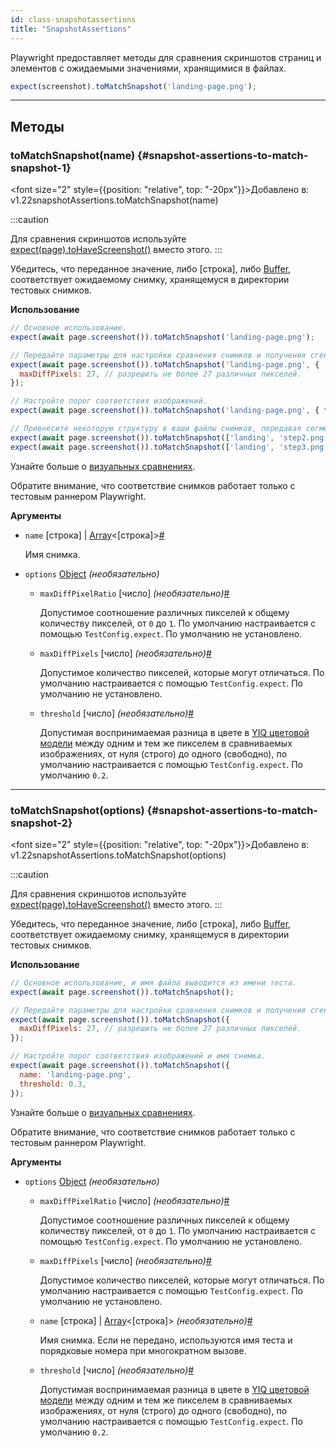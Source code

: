 ```yaml
---
id: class-snapshotassertions
title: "SnapshotAssertions"
---
```


Playwright предоставляет методы для сравнения скриншотов страниц и элементов с ожидаемыми значениями, хранящимися в файлах.

```js
expect(screenshot).toMatchSnapshot('landing-page.png');
```

---

## Методы

### toMatchSnapshot(name) {#snapshot-assertions-to-match-snapshot-1}

<font size="2" style={{position: "relative", top: "-20px"}}>Добавлено в: v1.22</font><x-search>snapshotAssertions.toMatchSnapshot(name)</x-search>

:::caution

Для сравнения скриншотов используйте [expect(page).toHaveScreenshot()](/api/class-pageassertions.mdx#page-assertions-to-have-screenshot-1) вместо этого.
:::

Убедитесь, что переданное значение, либо [строка], либо [Buffer], соответствует ожидаемому снимку, хранящемуся в директории тестовых снимков.

**Использование**

```js
// Основное использование.
expect(await page.screenshot()).toMatchSnapshot('landing-page.png');

// Передайте параметры для настройки сравнения снимков и получения сгенерированного имени.
expect(await page.screenshot()).toMatchSnapshot('landing-page.png', {
  maxDiffPixels: 27, // разрешить не более 27 различных пикселей.
});

// Настройте порог соответствия изображений.
expect(await page.screenshot()).toMatchSnapshot('landing-page.png', { threshold: 0.3 });

// Привнесите некоторую структуру в ваши файлы снимков, передавая сегменты пути к файлу.
expect(await page.screenshot()).toMatchSnapshot(['landing', 'step2.png']);
expect(await page.screenshot()).toMatchSnapshot(['landing', 'step3.png']);
```

Узнайте больше о [визуальных сравнениях](../test-snapshots.mdx).

Обратите внимание, что соответствие снимков работает только с тестовым раннером Playwright.

**Аргументы**
- `name` [строка] | [Array]&lt;[строка]&gt;<a aria-hidden="true" tabIndex="-1" class="list-anchor-link" id="snapshot-assertions-to-match-snapshot-1-option-name"/><a href="#snapshot-assertions-to-match-snapshot-1-option-name" class="list-anchor">#</a>
  
  Имя снимка.
- `options` [Object] *(необязательно)*
  - `maxDiffPixelRatio` [число] *(необязательно)*<a aria-hidden="true" tabIndex="-1" class="list-anchor-link" id="snapshot-assertions-to-match-snapshot-1-option-max-diff-pixel-ratio"/><a href="#snapshot-assertions-to-match-snapshot-1-option-max-diff-pixel-ratio" class="list-anchor">#</a>
    
    Допустимое соотношение различных пикселей к общему количеству пикселей, от `0` до `1`. По умолчанию настраивается с помощью `TestConfig.expect`. По умолчанию не установлено.
  - `maxDiffPixels` [число] *(необязательно)*<a aria-hidden="true" tabIndex="-1" class="list-anchor-link" id="snapshot-assertions-to-match-snapshot-1-option-max-diff-pixels"/><a href="#snapshot-assertions-to-match-snapshot-1-option-max-diff-pixels" class="list-anchor">#</a>
    
    Допустимое количество пикселей, которые могут отличаться. По умолчанию настраивается с помощью `TestConfig.expect`. По умолчанию не установлено.
  - `threshold` [число] *(необязательно)*<a aria-hidden="true" tabIndex="-1" class="list-anchor-link" id="snapshot-assertions-to-match-snapshot-1-option-threshold"/><a href="#snapshot-assertions-to-match-snapshot-1-option-threshold" class="list-anchor">#</a>
    
    Допустимая воспринимаемая разница в цвете в [YIQ цветовой модели](https://en.wikipedia.org/wiki/YIQ) между одним и тем же пикселем в сравниваемых изображениях, от нуля (строго) до одного (свободно), по умолчанию настраивается с помощью `TestConfig.expect`. По умолчанию `0.2`.

---

### toMatchSnapshot(options) {#snapshot-assertions-to-match-snapshot-2}

<font size="2" style={{position: "relative", top: "-20px"}}>Добавлено в: v1.22</font><x-search>snapshotAssertions.toMatchSnapshot(options)</x-search>

:::caution

Для сравнения скриншотов используйте [expect(page).toHaveScreenshot()](/api/class-pageassertions.mdx#page-assertions-to-have-screenshot-2) вместо этого.
:::

Убедитесь, что переданное значение, либо [строка], либо [Buffer], соответствует ожидаемому снимку, хранящемуся в директории тестовых снимков.

**Использование**

```js
// Основное использование, и имя файла выводится из имени теста.
expect(await page.screenshot()).toMatchSnapshot();

// Передайте параметры для настройки сравнения снимков и получения сгенерированного имени.
expect(await page.screenshot()).toMatchSnapshot({
  maxDiffPixels: 27, // разрешить не более 27 различных пикселей.
});

// Настройте порог соответствия изображений и имя снимка.
expect(await page.screenshot()).toMatchSnapshot({
  name: 'landing-page.png',
  threshold: 0.3,
});
```

Узнайте больше о [визуальных сравнениях](../test-snapshots.mdx).

Обратите внимание, что соответствие снимков работает только с тестовым раннером Playwright.

**Аргументы**
- `options` [Object] *(необязательно)*
  - `maxDiffPixelRatio` [число] *(необязательно)*<a aria-hidden="true" tabIndex="-1" class="list-anchor-link" id="snapshot-assertions-to-match-snapshot-2-option-max-diff-pixel-ratio"/><a href="#snapshot-assertions-to-match-snapshot-2-option-max-diff-pixel-ratio" class="list-anchor">#</a>
    
    Допустимое соотношение различных пикселей к общему количеству пикселей, от `0` до `1`. По умолчанию настраивается с помощью `TestConfig.expect`. По умолчанию не установлено.
  - `maxDiffPixels` [число] *(необязательно)*<a aria-hidden="true" tabIndex="-1" class="list-anchor-link" id="snapshot-assertions-to-match-snapshot-2-option-max-diff-pixels"/><a href="#snapshot-assertions-to-match-snapshot-2-option-max-diff-pixels" class="list-anchor">#</a>
    
    Допустимое количество пикселей, которые могут отличаться. По умолчанию настраивается с помощью `TestConfig.expect`. По умолчанию не установлено.
  - `name` [строка] | [Array]&lt;[строка]&gt; *(необязательно)*<a aria-hidden="true" tabIndex="-1" class="list-anchor-link" id="snapshot-assertions-to-match-snapshot-2-option-name"/><a href="#snapshot-assertions-to-match-snapshot-2-option-name" class="list-anchor">#</a>
    
    Имя снимка. Если не передано, используются имя теста и порядковые номера при многократном вызове.
  - `threshold` [число] *(необязательно)*<a aria-hidden="true" tabIndex="-1" class="list-anchor-link" id="snapshot-assertions-to-match-snapshot-2-option-threshold"/><a href="#snapshot-assertions-to-match-snapshot-2-option-threshold" class="list-anchor">#</a>
    
    Допустимая воспринимаемая разница в цвете в [YIQ цветовой модели](https://en.wikipedia.org/wiki/YIQ) между одним и тем же пикселем в сравниваемых изображениях, от нуля (строго) до одного (свободно), по умолчанию настраивается с помощью `TestConfig.expect`. По умолчанию `0.2`.

[Accessibility]: /api/class-accessibility.mdx "Accessibility"
[Android]: /api/class-android.mdx "Android"
[AndroidDevice]: /api/class-androiddevice.mdx "AndroidDevice"
[AndroidInput]: /api/class-androidinput.mdx "AndroidInput"
[AndroidSocket]: /api/class-androidsocket.mdx "AndroidSocket"
[AndroidWebView]: /api/class-androidwebview.mdx "AndroidWebView"
[APIRequest]: /api/class-apirequest.mdx "APIRequest"
[APIRequestContext]: /api/class-apirequestcontext.mdx "APIRequestContext"
[APIResponse]: /api/class-apiresponse.mdx "APIResponse"
[APIResponseAssertions]: /api/class-apiresponseassertions.mdx "APIResponseAssertions"
[Browser]: /api/class-browser.mdx "Browser"
[BrowserContext]: /api/class-browsercontext.mdx "BrowserContext"
[BrowserServer]: /api/class-browserserver.mdx "BrowserServer"
[BrowserType]: /api/class-browsertype.mdx "BrowserType"
[CDPSession]: /api/class-cdpsession.mdx "CDPSession"
[Clock]: /api/class-clock.mdx "Clock"
[ConsoleMessage]: /api/class-consolemessage.mdx "ConsoleMessage"
[Coverage]: /api/class-coverage.mdx "Coverage"
[Dialog]: /api/class-dialog.mdx "Dialog"
[Download]: /api/class-download.mdx "Download"
[Electron]: /api/class-electron.mdx "Electron"
[ElectronApplication]: /api/class-electronapplication.mdx "ElectronApplication"
[ElementHandle]: /api/class-elementhandle.mdx "ElementHandle"
[FileChooser]: /api/class-filechooser.mdx "FileChooser"
[Frame]: /api/class-frame.mdx "Frame"
[FrameLocator]: /api/class-framelocator.mdx "FrameLocator"
[GenericAssertions]: /api/class-genericassertions.mdx "GenericAssertions"
[JSHandle]: /api/class-jshandle.mdx "JSHandle"
[Keyboard]: /api/class-keyboard.mdx "Keyboard"
[Locator]: /api/class-locator.mdx "Locator"
[LocatorAssertions]: /api/class-locatorassertions.mdx "LocatorAssertions"
[Logger]: /api/class-logger.mdx "Logger"
[Mouse]: /api/class-mouse.mdx "Mouse"
[Page]: /api/class-page.mdx "Page"
[PageAssertions]: /api/class-pageassertions.mdx "PageAssertions"
[Playwright]: /api/class-playwright.mdx "Playwright"
[PlaywrightAssertions]: /api/class-playwrightassertions.mdx "PlaywrightAssertions"
[Request]: /api/class-request.mdx "Request"
[Response]: /api/class-response.mdx "Response"
[Route]: /api/class-route.mdx "Route"
[Selectors]: /api/class-selectors.mdx "Selectors"
[SnapshotAssertions]: /api/class-snapshotassertions.mdx "SnapshotAssertions"
[TimeoutError]: /api/class-timeouterror.mdx "TimeoutError"
[Touchscreen]: /api/class-touchscreen.mdx "Touchscreen"
[Tracing]: /api/class-tracing.mdx "Tracing"
[Video]: /api/class-video.mdx "Video"
[WebError]: /api/class-weberror.mdx "WebError"
[WebSocket]: /api/class-websocket.mdx "WebSocket"
[WebSocketRoute]: /api/class-websocketroute.mdx "WebSocketRoute"
[Worker]: /api/class-worker.mdx "Worker"
[Fixtures]: /api/class-fixtures.mdx "Fixtures"
[FullConfig]: /api/class-fullconfig.mdx "FullConfig"
[FullProject]: /api/class-fullproject.mdx "FullProject"
[Location]: /api/class-location.mdx "Location"
[Test]: /api/class-test.mdx "Test"
[TestConfig]: /api/class-testconfig.mdx "TestConfig"
[TestInfo]: /api/class-testinfo.mdx "TestInfo"
[TestInfoError]: /api/class-testinfoerror.mdx "TestInfoError"
[TestOptions]: /api/class-testoptions.mdx "TestOptions"
[TestProject]: /api/class-testproject.mdx "TestProject"
[TestStepInfo]: /api/class-teststepinfo.mdx "TestStepInfo"
[WorkerInfo]: /api/class-workerinfo.mdx "WorkerInfo"
[Reporter]: /api/class-reporter.mdx "Reporter"
[Suite]: /api/class-suite.mdx "Suite"
[TestCase]: /api/class-testcase.mdx "TestCase"
[TestError]: /api/class-testerror.mdx "TestError"
[TestResult]: /api/class-testresult.mdx "TestResult"
[TestStep]: /api/class-teststep.mdx "TestStep"
[Element]: https://developer.mozilla.org/en-US/docs/Web/API/element "Element"
[EvaluationArgument]: /evaluating.mdx#evaluation-argument "EvaluationArgument"
[Promise]: https://developer.mozilla.org/en-US/docs/Web/JavaScript/Reference/Global_Objects/Promise "Promise"
[iterator]: https://developer.mozilla.org/en-US/docs/Web/JavaScript/Reference/Iteration_protocols "Iterator"
[origin]: https://developer.mozilla.org/en-US/docs/Glossary/Origin "Origin"
[selector]: https://developer.mozilla.org/en-US/docs/Web/CSS/CSS_Selectors "selector"
[Serializable]: https://developer.mozilla.org/en-US/docs/Web/JavaScript/Reference/Global_Objects/JSON/stringify#Description "Serializable"
[UIEvent.detail]: https://developer.mozilla.org/en-US/docs/Web/API/UIEvent/detail "UIEvent.detail"
[UnixTime]: https://en.wikipedia.org/wiki/Unix_time "Unix Time"
[xpath]: https://developer.mozilla.org/en-US/docs/Web/XPath "xpath"

[Array]: https://developer.mozilla.org/en-US/docs/Web/JavaScript/Reference/Global_Objects/Array "Array"
[boolean]: https://developer.mozilla.org/en-US/docs/Web/JavaScript/Data_structures#Boolean_type "Boolean"
[Buffer]: https://nodejs.org/api/buffer.html#buffer_class_buffer "Buffer"
[ChildProcess]: https://nodejs.org/api/child_process.html "ChildProcess"
[Date]: https://developer.mozilla.org/en-US/docs/Web/JavaScript/Reference/Global_Objects/Date "Date"
[Error]: https://nodejs.org/api/errors.html#errors_class_error "Error"
[EventEmitter]: https://nodejs.org/api/events.html#events_class_eventemitter "EventEmitter"
[function]: https://developer.mozilla.org/en-US/docs/Web/JavaScript/Reference/Global_Objects/Function "Function"
[FormData]: https://developer.mozilla.org/en-US/docs/Web/API/FormData "FormData"
[Map]: https://developer.mozilla.org/en-US/docs/Web/JavaScript/Reference/Global_Objects/Map "Map"
[Metadata]: https://developer.mozilla.org/en-US/docs/Web/JavaScript/Reference/Global_Objects/Object "Object&lt;string, any&gt;"
[null]: https://developer.mozilla.org/en-US/docs/Web/JavaScript/Reference/Global_Objects/null "null"
[number]: https://developer.mozilla.org/en-US/docs/Web/JavaScript/Data_structures#Number_type "Number"
[Object]: https://developer.mozilla.org/en-US/docs/Web/JavaScript/Reference/Global_Objects/Object "Object"
[Promise]: https://developer.mozilla.org/en-US/docs/Web/JavaScript/Reference/Global_Objects/Promise "Promise"
[Readable]: https://nodejs.org/api/stream.html#stream_class_stream_readable "Readable"
[ReadStream]: https://nodejs.org/api/fs.html#class-fsreadstream "ReadStream"
[RegExp]: https://developer.mozilla.org/en-US/docs/Web/JavaScript/Reference/Global_Objects/RegExp "RegExp"
[string]: https://developer.mozilla.org/en-US/docs/Web/JavaScript/Data_structures#String_type "string"
[void]: https://developer.mozilla.org/en-US/docs/Web/JavaScript/Reference/Global_Objects/undefined "void"
[URL]: https://nodejs.org/api/url.html "URL"
[URLSearchParams]: https://developer.mozilla.org/en-US/docs/Web/API/URLSearchParams "URLSearchParams"

[все доступные теги изображений]: https://mcr.microsoft.com/en-us/product/playwright/about "все доступные теги изображений"
[Реестр артефактов Microsoft]: https://mcr.microsoft.com/en-us/product/playwright/about "Реестр артефактов Microsoft"
[Dockerfile.noble]: https://github.com/microsoft/playwright/blob/main/utils/docker/Dockerfile.noble "Dockerfile.noble"